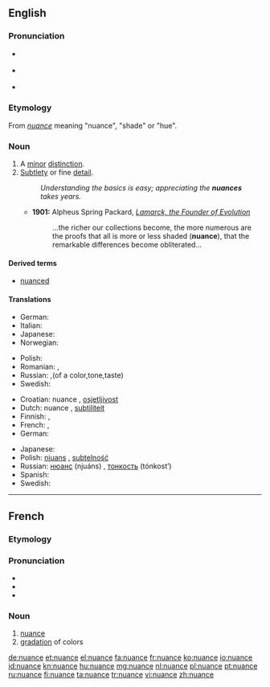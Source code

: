 {{also|Nuance|nuancé}}
==English==
{{was wotd|2007|February|1}}
{{wikipedia|dab=nuance}}

===Pronunciation===
* {{a|RP}} {{IPA|/ˈnjuː.ɑːns/}}
* {{a|GenAm}} {{IPA|/ˈnuː.ɑːns/}}
* {{audio|en-us-nuance.ogg|Audio (US)}}

===Etymology===
From {{etyl|fr|en}} ''[[#French|nuance]]'' meaning "nuance", "shade" or "hue".

===Noun===
{{en-noun}}

# A [[minor]] [[distinction]].
# [[subtle|Subtlety]] or fine [[detail]].
#: ''Understanding the basics is easy; appreciating the '''nuances''' takes years.''
#* '''1901:''' Alpheus Spring Packard, ''[http://books.google.com/books?vid=OCLC01513448&id=ZkB59HbB7VYC&pg=PA263&lpg=PA263&dq=nuance+date:1850-1950&as_brr=1 Lamarck, the Founder of Evolution]''
#*: ...the richer our collections become, the more numerous are the proofs that all is more or less shaded ('''nuance'''), that the remarkable differences become obliterated...

====Derived terms====
* [[nuanced]]

====Translations====
{{trans-top|minor distinction}}
* German: {{t+|de|Nuance|f}}
* Italian: {{t+|it|sfumatura}}
* Japanese: {{t-|ja|ニュアンス|tr=nyuansu}}
* Norwegian: {{t-|no|nyanse|m}}
{{trans-mid}}
* Polish: {{t+|pl|niuans|m}}
* Romanian: {{t-|ro|nuanță|f}}, {{t-|ro|nuanțe|f|p}}
* Russian: {{t+|ru|нюанс|m|tr=njuáns}},(of a color,tone,taste){{t+|ru|оттенок|m|tr=otténok}}
* Swedish: {{t+|sv|nyans|c}}
{{trans-bottom}}

{{trans-top|subtlety or fine detail}}
* Croatian: nuance {{f}}, [[osjetljivost]] {{f}}
* Dutch: nuance {{f}}, [[subtiliteit]] {{f}}
* Finnish: {{t+|fi|nyanssi}}, {{t-|fi|vivahde}}
* French: {{t+|fr|nuance|f}}, {{t+|fr|subtilité|f}}
* German: {{t+|de|Nuance|f}}
{{trans-mid}}
* Japanese: {{t-|ja|ニュアンス|tr=nyuansu}}
* Polish: [[niuans]] {{m}}, [[subtelność]] {{f}}
* Russian: [[нюанс]] (njuáns) {{m}}, [[тонкость]] (tónkost’) {{f}}
* Spanish: {{t+|es|matiz|m}}
* Swedish: {{t+|sv|nyans|c}}
{{trans-bottom}}

----

==French==

===Etymology===
{{suffix|nuer|ance|lang=fr}}

===Pronunciation===
* {{IPA|/ny.ɑ̃s/|lang=fr}}
* {{audio|Fr-nuance.ogg|Audio (France)}}
* {{homophones|nuances|lang=fr}}

===Noun===
{{fr-noun|f}}

# [[#Noun|nuance]]
# [[gradation]] of colors

[[de:nuance]]
[[et:nuance]]
[[el:nuance]]
[[fa:nuance]]
[[fr:nuance]]
[[ko:nuance]]
[[io:nuance]]
[[id:nuance]]
[[kn:nuance]]
[[hu:nuance]]
[[mg:nuance]]
[[nl:nuance]]
[[pl:nuance]]
[[pt:nuance]]
[[ru:nuance]]
[[fi:nuance]]
[[ta:nuance]]
[[tr:nuance]]
[[vi:nuance]]
[[zh:nuance]]